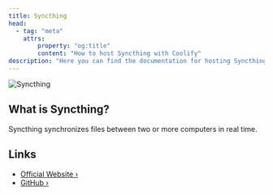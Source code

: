 ```yaml
---
title: Syncthing
head:
  - tag: "meta"
    attrs:
        property: "og:title"
        content: "How to host Syncthing with Coolify"
description: "Here you can find the documentation for hosting Syncthing with Coolify."
---
```



<Badge text="One-click setup." variant="note" size="large" />

![Syncthing](https://raw.githubusercontent.com/syncthing/syncthing/main/assets/logo-text-128.png)

## What is Syncthing?

Syncthing synchronizes files between two or more computers in real time.

## Links

- [Official Website ›](https://syncthing.net)
- [GitHub ›](https://github.com/syncthing/syncthing)
